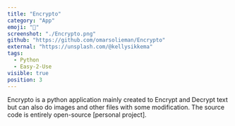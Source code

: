 ```yaml
---
title: "Encrypto"
category: "App"
emoji: "🧰"
screenshot: "./Encrypto.png"
github: "https://github.com/omarsolieman/Encrypto"
external: "https://unsplash.com/@kellysikkema"
tags:
  - Python
  - Easy-2-Use
visible: true
position: 3
---
```


Encrypto is a python application mainly created to Encrypt and Decrypt text but can also do images and other files with some modification. The source code is entirely open-source [personal project].
